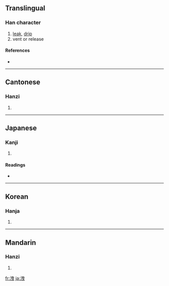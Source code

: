 {{see|泄}}
==Translingual==

===Han character===
{{Han char|rn=85|rad=水|as=06|sn=9|four=3510<sub>6</sub>|canj=水中田心 (ELWP)}}

# [[leak]], [[drip]]
# vent or release

====References====
* {{Han ref|kx=0621.200|dkj=17401|dj=1017.120|hdz=31606.090|uh=6D29|ud=27945|bh=ACAA|bd=44202}}

----

==Cantonese==

===Hanzi===
{{yue-hanzi|jyut=|y=sit3}}

# {{defn|Cantonese}}

----

==Japanese==

===Kanji===
{{ja-kanji|grade=|rs=水06}}

# {{defn|Japanese}}

====Readings====
* {{ja-readings|on=[[えい]] (ei), [[せつ]] (setsu)|kun=[[のびる]] (nobiru), [[もれる]] (moreru)}}

----

==Korean==

===Hanja===
{{ko-hanja|hangeul=[[설]], [[예]]|eumhun=|rv=seol, ye|mr=sŏl, ye|y=sel, yey}}

# {{defn|Korean}}

----

==Mandarin==

===Hanzi===
{{cmn-hanzi|pin=[[xiè]] ([[xie4]])|wg=hsieh<sup>4</sup>}}

# {{defn|Mandarin}}

[[fr:洩]]
[[ja:洩]]